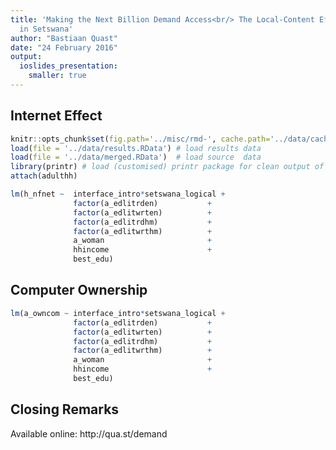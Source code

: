```yaml
---
title: 'Making the Next Billion Demand Access<br/> The Local-Content Effect of google.co.za
  in Setswana'
author: "Bastiaan Quast"
date: "24 February 2016"
output:
  ioslides_presentation:
    smaller: true
---
```


## Internet Effect

```r
knitr::opts_chunk$set(fig.path='../misc/rmd-', cache.path='../data/cache/rmd-')
load(file = '../data/results.RData') # load results data
load(file = '../data/merged.RData')  # load source  data
library(printr) # load (customised) printr package for clean output of lm()
attach(adulthh)
```

```r
lm(h_nfnet ~  interface_intro*setswana_logical + 
              factor(a_edlitrden)  			+
              factor(a_edlitwrten) 			+ 
              factor(a_edlitrdhm)  			+ 
              factor(a_edlitwrthm) 			+ 
              a_woman              			+ 
              hhincome             			+ 
              best_edu)
```

## Computer Ownership

```r
lm(a_owncom ~ interface_intro*setswana_logical + 
              factor(a_edlitrden)  			+
              factor(a_edlitwrten) 			+ 
              factor(a_edlitrdhm)  			+ 
              factor(a_edlitwrthm) 			+ 
              a_woman              			+ 
              hhincome             			+ 
              best_edu)
```

## Closing Remarks

Available online: http://qua.st/demand
